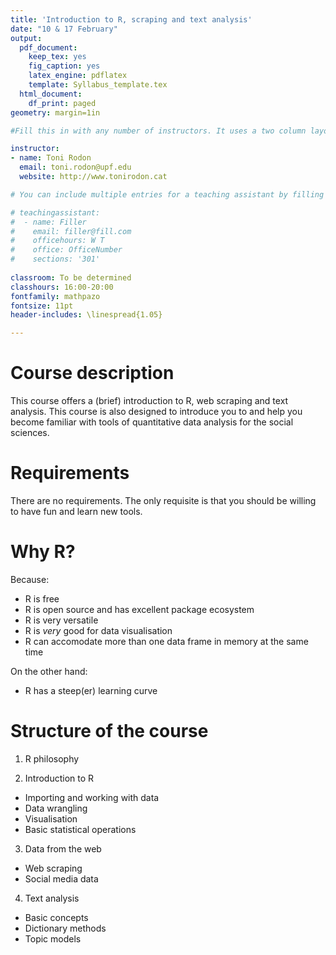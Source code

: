 ```yaml
---
title: 'Introduction to R, scraping and text analysis'
date: "10 & 17 February"
output:
  pdf_document:
    keep_tex: yes
    fig_caption: yes
    latex_engine: pdflatex
    template: Syllabus_template.tex
  html_document:
    df_print: paged
geometry: margin=1in

#Fill this in with any number of instructors. It uses a two column layout with a column break after each instructor.

instructor:
- name: Toni Rodon
  email: toni.rodon@upf.edu
  website: http://www.tonirodon.cat

# You can include multiple entries for a teaching assistant by filling in all these options below. Currently this is set to populate two columns on the syllabus but there is not an even column break inserted.

# teachingassistant:
#  - name: Filler
#    email: filler@fill.com
#    officehours: W T
#    office: OfficeNumber
#    sections: '301'
   
classroom: To be determined
classhours: 16:00-20:00
fontfamily: mathpazo
fontsize: 11pt
header-includes: \linespread{1.05}

---
```


# Course description

This course offers a (brief) introduction to R, web scraping and text analysis. This course is also designed to introduce you to and help you become familiar with tools of quantitative data analysis for the social sciences. 

# Requirements

There are no requirements. The only requisite is that you should be willing to have fun and learn new tools.

# Why R?

Because:

- R is free
- R is open source and has excellent package ecosystem 
- R is very versatile
- R is *very* good for data visualisation
- R can accomodate more than one data frame in memory at the same time

On the other hand:

- R has a steep(er) learning curve

# Structure of the course

1.  R philosophy

2. Introduction to R

  + Importing and working with data
  + Data wrangling
  + Visualisation
  + Basic statistical operations
  
3. Data from the web

  + Web scraping
  + Social media data
  
4. Text analysis

  + Basic concepts
  + Dictionary methods
  + Topic models



